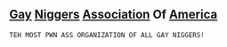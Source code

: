 
== [[Gay]] [[Niggers]] [[Association]] Of [[America]] ==
 TEH MOST PWN ASS ORGANIZATION OF ALL GAY NIGGERS!